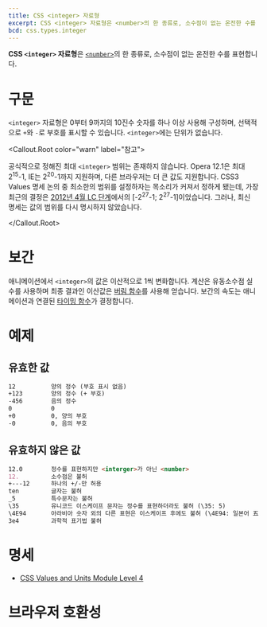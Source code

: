 ```yaml
---
title: CSS <integer> 자료형
excerpt: CSS <integer> 자료형은 <number>의 한 종류로, 소수점이 없는 온전한 수를 표현합니다.
bcd: css.types.integer
---
```


**CSS `<integer>` 자료형**은 [`<number>`](./number)의 한 종류로, 소수점이 없는 온전한 수를 표현합니다.

# 구문

`<integer>` 자료형은 0부터 9까지의 10진수 숫자를 하나 이상 사용해 구성하며, 선택적으로 `+`와 `-`로 부호를 표시할 수 있습니다. `<integer>`에는 단위가 없습니다.

<Callout.Root color="warn" label="참고">

공식적으로 정해진 최대 <code>&lt;integer&gt;</code> 범위는 존재하지 않습니다. Opera 12.1은 최대 2<sup>15</sup>-1, IE는 2<sup>20</sup>-1까지 지원하며, 다른 브라우저는 더 큰 값도 지원합니다. CSS3 Values 명세 논의 중 최소한의 범위를 설정하자는 목소리가 커져서 정하게 됐는데, 가장 최근의 결정은 [2012년 4월 LC 단계](https://lists.w3.org/Archives/Public/www-style/2012Apr/0633.html)에서의 [-2<sup>27</sup>-1; 2<sup>27</sup>-1]이었습니다. 그러나, 최신 명세는 값의 범위를 다시 명시하지 않았습니다.

</Callout.Root>

# 보간

애니메이션에서 `<integer>`의 값은 이산적으로 1씩 변화합니다. 계산은 유동소수점 실수를 사용하며 최종 결과인 이산값은 [버림 함수](https://ko.wikipedia.org/wiki/%EB%B0%94%EB%8B%A5_%ED%95%A8%EC%88%98%EC%99%80_%EC%B2%9C%EC%9E%A5_%ED%95%A8%EC%88%98)를 사용해 얻습니다. 보간의 속도는 애니메이션과 연결된 [타이밍 함수](https://developer.mozilla.org/en-US/docs/Web/CSS/easing-function)가 결정합니다.

# 예제

## 유효한 값

```md variant=good
12          양의 정수 (부호 표시 없음)
+123        양의 정수 (+ 부호)
-456        음의 정수
0           0
+0          0, 양의 부호
-0          0, 음의 부호
```

## 유효하지 않은 값

```md variant=bad
12.0        정수를 표현하지만 <interger>가 아닌 <number>
12.         소수점은 불허
+---12      하나의 +/-만 허용
ten         글자는 불허
_5          특수문자는 불허
\35         유니코드 이스케이프 문자는 정수를 표현하더라도 불허 (\35: 5)
\4E94       아라비아 숫자 외의 다른 표현은 이스케이프 후에도 불허 (\4E94: 일본어 五).
3e4         과학적 표기법 불허
```

# 명세

- [CSS Values and Units Module Level 4](https://drafts.csswg.org/css-values/#integers)

# 브라우저 호환성

<BrowserCompat data={bcd} />
